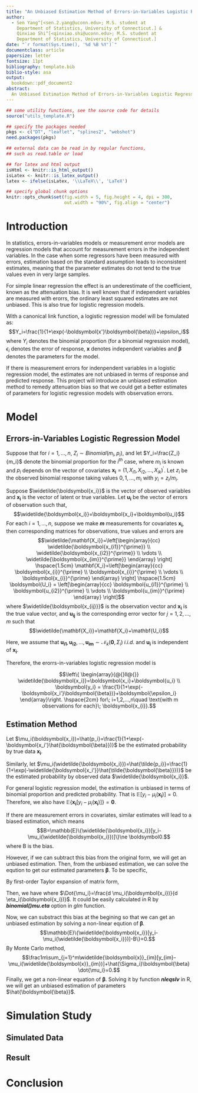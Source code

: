 ```yaml
---
title: "An Unbiased Estimation Method of Errors-in-Variables Logistic Regression Model"
author:
  - Sen Yang^[<sen.2.yang@uconn.edu>; M.S. student at
    Department of Statistics, University of Connecticut.] &
    Qinxiao Shi^[<qinxiao.shi@uconn.edu>; M.S. student at
    Department of Statistics, University of Connecticut.]
date: "`r format(Sys.time(), '%d %B %Y')`"
documentclass: article
papersize: letter
fontsize: 11pt
bibliography: template.bib
biblio-style: asa
output:
  bookdown::pdf_document2
abstract:
  An Unbiased Estimation Method of Errors-in-Variables Logistic Regression Model
---
```



```r
## some utility functions, see the source code for details
source("utils_template.R")

## specify the packages needed
pkgs <- c("DT", "leaflet", "splines2", "webshot")
need.packages(pkgs)

## external data can be read in by regular functions,
## such as read.table or load

## for latex and html output
isHtml <- knitr::is_html_output()
isLatex <- knitr::is_latex_output()
latex <- ifelse(isLatex, '\\LaTeX\\', 'LaTeX')

## specify global chunk options
knitr::opts_chunk$set(fig.width = 5, fig.height = 4, dpi = 300,
                      out.width = "90%", fig.align = "center")

```


# Introduction

In statistics, errors-in-variables models or measurement error models are regression models that account for measurement errors in the independent variables. In the case when some regressors have been measured with errors, estimation based on the standard assumption leads to inconsistent estimates, meaning that the parameter estimates do not tend to the true values even in very large samples. 

For simple linear regression the effect is an underestimate of the coefficient, known as the attenuation bias. It is well known that if independent variables are measured with erorrs, the ordinary least squared estimates are not unbiased. This is also true for logistic regression models. 

With a canonical link function, a logistic regression model will be fomulated as:
$$Y_i=\frac{1}{1+\exp(-\boldsymbol{x'}\boldsymbol{\beta})}+\epsilon_i$$
where $Y_i$ denotes the binomial proportion (for a binomial regression model), $\epsilon_i$ denotes the error of response, $\boldsymbol{x}$ denotes independent variables and $\boldsymbol{\beta}$ denotes the parameters for the model. 

If there is measurement errors for indenpendent variables in a logistic regression model, the estimates are not unbiased in terms of response and predicted response. This project will introduce an unbiased estimation method to remedy attenuation bias so that we could get a better estimates of parameters for logistic regression models with observation errors.

# Model

## Errors-in-Variables Logistic Regression Model

Suppose that for $i=1,...,n$, $Z_i\sim Binomial(m_i,p_i)$, and let $Y_i=\frac{Z_i}{m_i}$ denote the binomial proportion for the $i^{th}$ case, where $m_i$ is known and $p_i$ depends on the vector of covariates $\boldsymbol{x_i}=(1,X_{i1},X_{i2},...,X_{ik})^{\prime}$. Let $z_i$ be the observed binomial response taking values $0,1,...,m_i$ with $y_i=z_i/m_i$.

Suppose $\widetilde{\boldsymbol{x_i}}$ is the vector of observed variables and $\boldsymbol{x_i}$ is the vector of latent or true variables. Let $\boldsymbol{u_i}$ be the vector of errors of observation such that,
$$\widetilde{\boldsymbol{x_i}}=\boldsymbol{x_i}+\boldsymbol{u_i}$$
For each $i=1,...,n$, suppose we make ***m*** measurements for covariates $\boldsymbol{x_i}$, then corresponding matrices for observations, true values and errors are
$$\widetilde{\mathbf{X_i}}=\left[\begin{array}{cc} \widetilde{\boldsymbol{x_{i1}}^{\prime}} \\ \widetilde{\boldsymbol{x_{i2}}^{\prime}} \\ \vdots \\ \widetilde{\boldsymbol{x_{im}}^{\prime}} \end{array}  \right] \hspace{1.5cm} \mathbf{X_i}=\left[\begin{array}{cc} \boldsymbol{x_{i}}^{\prime} \\ \boldsymbol{x_{i}}^{\prime} \\ \vdots \\ \boldsymbol{x_{i}}^{\prime} \end{array}  \right] \hspace{1.5cm} \boldsymbol{U_i} = \left[\begin{array}{cc} \boldsymbol{u_{i1}}^{\prime} \\ \boldsymbol{u_{i2}}^{\prime} \\ \vdots \\ \boldsymbol{u_{im}}^{\prime} \end{array}  \right]$$
where $\widetilde{\boldsymbol{x_{ij}}}$ is the observation vector and $\boldsymbol{x_{i}}$ is the true value vector, and $\boldsymbol{u_{ij}}$ is the corresponding error vector for $j=1,2,...,m$ such that
$$\widetilde{\mathbf{X_i}}=\mathbf{X_i}+\mathbf{U_i}$$

Here, we assume that $\boldsymbol{u_{i1}},\boldsymbol{u_{i2}},...,\boldsymbol{u_{im}} \sim \mathcal{N}_k(\boldsymbol{0},\Sigma_i)\;i.i.d.$ and $\boldsymbol{u_{i}}$ is independent of $\boldsymbol{x_{i}}$.

Therefore, the erorrs-in-variables logistic regression model is 

$$\left\{ \begin{array}{@{}ll@{}} \widetilde{\boldsymbol{x_i}}=\boldsymbol{x_i}+\boldsymbol{u_i} \\
\boldsymbol{y_i} = \frac{1}{1+\exp(-\boldsymbol{x_i'}\boldsymbol{\beta})}+\boldsymbol{\epsilon_i} \end{array}\right. \hspace{2cm} for\; i=1,2,...,n\quad \text{with m observations for each}\; \boldsymbol{x_{i}}.$$

## Estimation Method

Let $\mu_i(\boldsymbol{x_i})=\hat{p_i}=\frac{1}{1+\exp(-\boldsymbol{x_i'}\hat{\boldsymbol{\beta}})}$ be the estimated probability by true data $\boldsymbol{x_i}$. 

Similarly, let $\mu_i(\widetilde{\boldsymbol{x_i}})=\hat{\tilde{p_i}}=\frac{1}{1+\exp(-\widetilde{\boldsymbol{x_i'}}\hat{\tilde{\boldsymbol{\beta}}})}$ be the estimated probability by observed data $\widetilde{\boldsymbol{x_i}}$.

For general logistic regression model, the estimation is unbiased in terms of binomial proportion and predicted probability. That is $\mathbb{E}[y_i-\mu_i(\boldsymbol{x_i})]=0$. Therefore, we also have $\mathbb{E}\{\boldsymbol{x_i}[y_i-\mu_i(\boldsymbol{x_i})]\}=\boldsymbol0$. 

If there are measurement errors in covariates, similar estimates will lead to a biased estimation, which means
$$B=\mathbb{E}\{\widetilde{\boldsymbol{x_i}}[y_i-\mu_i(\widetilde{\boldsymbol{x_i}})]\}\ne \boldsymbol0.$$
where B is the bias.

However, if we can subtract this bias from the original form, we will get an unbiased estimation. Then, from the unbiased estimation, we can solve the eqution to get our estimated parameters $\boldsymbol{\beta}$. To be specific,

\begin{align*}
  B &= \mathbb{E}\{\widetilde{\boldsymbol{x_i}}[y_i-\mu_i(\widetilde{\boldsymbol{x_i}})]\} \\
  &= \mathbb{E}\{(\boldsymbol{x_i}+\boldsymbol{u_i})[y_i-\mu_i(\boldsymbol{x_i}+\boldsymbol{u_i})]\}
\end{align*}

By first-order Taylor expansion of matrix form, 
\begin{align*}
  \mu_i(\boldsymbol{x_i}+\boldsymbol{u_i}) &= \mu_i(\boldsymbol{x_i}) + \boldsymbol{u_i}'\cdot D\mu_i(\boldsymbol{x_i}) \\
  &= \mu_i(\boldsymbol{x_i}) + \boldsymbol{u_i}'\cdot \frac{d \mu_i(\boldsymbol{x_i})}{d \boldsymbol{x_i}} \\
  &= \mu_i(\boldsymbol{x_i}) + \boldsymbol{u_i}'\cdot \frac{d \eta_i(\boldsymbol{x_i})}{d \boldsymbol{x_i}} \frac{d \mu_i(\boldsymbol{x_i})}{d \eta_i(\boldsymbol{x_i})}\qquad \text{where }\eta_i(\boldsymbol{x_i}) =\boldsymbol{x_i}'\boldsymbol{\beta} \\
  &= \mu_i(\boldsymbol{x_i}) + \boldsymbol{u_i}' \boldsymbol{\beta} \Dot{\mu_i}\qquad \text{where }\Dot{\mu_i}=\frac{d \mu_i(\boldsymbol{x_i})}{d \eta_i(\boldsymbol{x_i})}
\end{align*}

Then, we have 
\begin{align*}
  B &= \mathbb{E}\{(\boldsymbol{x_i}+\boldsymbol{u_i})[y_i-\mu_i(\boldsymbol{x_i}) - 
  \boldsymbol{u_i}' \boldsymbol{\beta} \Dot{\mu_i}]\mid \boldsymbol{x_i}\} \\
  &= \mathbb{E}\{\boldsymbol{x_i}[y_i-\mu_i(\boldsymbol{x_i})] - \boldsymbol{x_i}\boldsymbol{u_i}' \boldsymbol{\beta} \Dot{\mu_i} + \boldsymbol{u_i}[y_i-\mu_i(\boldsymbol{x_i})] - \boldsymbol{u_i}\boldsymbol{u_i}' \boldsymbol{\beta} \Dot{\mu_i}\mid \boldsymbol{x_i}\} \\
  &= \mathbb{E}\{- \boldsymbol{u_i}\boldsymbol{u_i}' \boldsymbol{\beta} \Dot{\mu_i}\mid \boldsymbol{x_i}\} \\
  &= -\Sigma_i\boldsymbol{\beta} \Dot{\mu_i}
\end{align*}
where $\Dot{\mu_i}=\frac{d \mu_i(\boldsymbol{x_i})}{d \eta_i(\boldsymbol{x_i})}$. It could be easily calculated in R by ***binomial()mu.eta*** option in *glm* function.

Now, we can substract this bias at the begining so that we can get an unbiased estimation by solving a non-linear eqution of $\boldsymbol{\beta}$.
$$\mathbb{E}\{\widetilde{\boldsymbol{x_i}}[y_i-\mu_i(\widetilde{\boldsymbol{x_i}})]-B\}=0.$$
By Monte Carlo method,
$$\frac1m\sum_{j=1}^m\widetilde{\boldsymbol{x}}_{im}[y_{im}-\mu_i(\widetilde{\boldsymbol{x}}_{im})]+\hat{\Sigma_i}\boldsymbol{\beta} \dot{\mu_i}=0.$$
Finally, we get a non-linear equation of $\boldsymbol{\beta}$. Solving it by function ***nleqslv*** in R, we will get an unbiased estimation of parameters $\hat{\boldsymbol{\beta}}$.

# Simulation Study

## Simulated Data

## Result

# Conclusion




